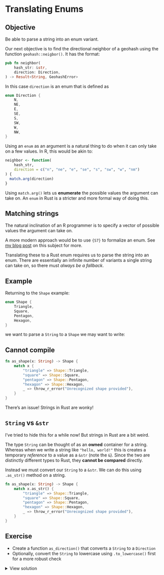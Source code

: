 # Translating Enums

::: callout-tip
## Objective

Be able to parse a string into an enum variant.
:::

Our next objective is to find the directional neighbor of a geohash using the function `geohash::neigbor()`. It has the format:

```rust
pub fn neighbor(
    hash_str: &str,
    direction: Direction,
) -> Result<String, GeohashError>
```

In this case `direction` is an enum that is defined as

```rust
enum Direction {
    N,
    NE,
    E,
    SE,
    S,
    SW,
    W,
    NW,
}
```

Using an `enum` as an argument is a natural thing to do when it can only take on a few values. In R, this would be akin to:

```r
neighbor <- function(
    hash_str,
    direction = c("n", "ne", "e", "se", "s", "sw", "w", "nm")
) {
  match.arg(direction)
}
```

Using `match.arg()` lets us **enumerate** the possible values the argument can take on. An `enum` in Rust is a stricter and more formal way of doing this.

## Matching strings

The natural inclination of an R programmer is to specify a vector of possible values the argument can take on.

::: aside
A more modern approach would be to use `{S7}` to formalize an enum. See [my blog post](https://josiahparry.com/posts/2023-11-10-enums-in-r/) on this subject for more.
:::

Translating these to a Rust enum requires us to parse the string into an enum. There are essentially an infinite number of variants a single string can take on, so there must _always be a fallback_.


## Example

Returning to the `Shape` example:

```rust
enum Shape {
    Triangle,
    Square,
    Pentagon,
    Hexagon,
}
```

we want to parse a `String` to a `Shape` we may want to write:

::: callout-danger
## Cannot compile
```rust
fn as_shape(x: String) -> Shape {
    match x {
        "triangle" => Shape::Triangle,
        "square" => Shape::Square,
        "pentagon" => Shape::Pentagon,
        "hexagon" => Shape::Hexagon,
        _ => throw_r_error("Unrecognized shape provided"),
    }
}
```
:::

There's an issue! Strings in Rust are wonky!

## `String` vs `&str`

I've tried to hide this for a while now! But strings in Rust are a bit weird.

The type `String` can be thought of as an **owned** container for a string. Whereas when we write a string like `"hello, world!"` this is creates a temporary _reference_ to a value as a `&str` (note the `&`). Since the two are distinctly different types to Rust, they **cannot be compared** directly.

Instead we must convert our `String` to a `&str`. We can do this using `.as_str()` method on a string.


```rust
fn as_shape(x: String) -> Shape {
    match x.as_str() {
        "triangle" => Shape::Triangle,
        "square" => Shape::Square,
        "pentagon" => Shape::Pentagon,
        "hexagon" => Shape::Hexagon,
        _ => throw_r_error("Unrecognized shape provided"),
    }
}
```

## Exercise


- Create a function `as_direction()` that converts a `String` to a `Direction`
- Optionally, convert the `String` to lowercase using `.to_lowercase()` first for a more robust check

<details>
    <summary>View solution</summary>

```rust
fn as_direction(direction: String) -> Direction {
    match direction.to_lowercase().as_str() {
        "n" => Direction::N,
        "ne" => Direction::NE,
        "e" => Direction::E,
        "se" => Direction::SE,
        "s" => Direction::S,
        "sw" => Direction::SW,
        "w" => Direction::W,
        "nw" => Direction::NW,
        _ => throw_r_error("Invalid geohash neighbor direction"),
    }
}
```
</details>
